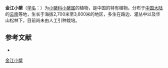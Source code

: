 {{Speciesbox
| name = 金江小檗
| status = 
| status_system = 
| image =
| genus = Berberis
| species = forrestii
| authority = Ahrendt
}}

'''金江小檗'''（[[学名|学名]]：{{lang|la|''Berberis forrestii''}}）为[[小檗科|小檗科]][[小檗属|小檗属]]的植物，是中国的特有植物。分布于[[中国大陆|中国大陆]]的[[云南|云南]]等地，生长于海拔2,700米至3,600米的地区，多生在路边、灌丛中以及华山松林下，目前尚未由人工引种栽培。

== 参考文献 ==
<div class="references-small">
* {{cite web| url =http://www.bioinfo.cn/db05/KmzwSpecies.php?action=view&id=2135| title =金江小檗| work =《中国高等植物数据库全库》| publisher =中国科学院微生物研究所| author =昆明植物研究所| accessdate =2009-02-23| deadurl =yes| archiveurl =https://web.archive.org/web/20160305003834/http://www.bioinfo.cn/db05/KmzwSpecies.php?action=view&id=2135| archivedate =2016-03-05}}
</div>
{{Taxonbar|from=Q15225855}}

[[Category:小檗属|金江小檗]]


{{植物小作品}}